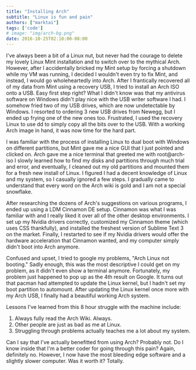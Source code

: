 ```yaml
---
title: "Installing Arch"
subtitle: "Linux is fun and pain"
authors: ["marktai"]
tags: ['code']
# image: "img/arch-bg.png"
date: 2016-10-25T02:18:00-08:00
---
```

I've always been a bit of a Linux nut, but never had the courage to delete my lovely Linux Mint installation and to switch over to the mythical Arch.  However, after I accidentally bricked my Mint setup by forcing a shutdown while my VM was running, I decided I wouldn't even try to fix Mint, and instead, I would go wholeheartedly into Arch.
After I frantically recovered all of my data from Mint using a recovery USB, I tried to install an Arch ISO onto a USB.  Easy first step right?  What I didn't know was that my antivirus software on Windows didn't play nice with the USB writer software I had.  I somehow fried two of my USB drives, which are now undetectable by Windows.  I resorted to ordering 3 new USB drives from Newegg, but I ended up frying one of the new ones too.  Frustrated, I used the recovery Linux to use dd to simply copy all the bits over to the USB.  With a working Arch image in hand, it was now time for the hard part.

I was familiar with the process of installing Linux to dual boot with Windows on different partitions, but Mint gave me a nice GUI that I just pointed and clicked on.  Arch gave me a nice terminal that greeted me with root@arch-iso  I slowly learned how to find my disks and partitions through much trial and error, and eventually, I cleaned out my old partitions and mounted them for a fresh new install of Linux.  I figured I had a decent knowledge of Linux and my system, so I casually ignored a few steps.  I gradually came to understand that every word on the Arch wiki is gold and I am not a special snowflake.

After researching the dozens of Arch's suggestions on various programs, I ended up using a LDM Cinnamon DE setup.  Cinnamon was what I was familiar with and I really liked it over all of the other desktop environments.  I set up my Nvidia drivers correctly, customized my Cinnamon theme (which uses CSS thankfully), and installed the freshest version of Sublime Text 3 on the market.  Finally, I restarted to see if my Nvidia drivers would offer the hardware acceleration that Cinnamon wanted, and my computer simply didn't boot into Arch anymore.

Confused and upset, I tried to google my problems, "Arch Linux not booting."  Sadly enough, this was the most descriptive I could get on my problem, as it didn't even show a terminal anymore.  Fortunately, my problem just happened to pop up as the 4th result on Google.  It turns out that pacman had attempted to update the Linux kernel, but I hadn't set my boot partition to automount.  After updating the Linux kernel once more with my Arch USB, I finally had a beautiful working Arch system.

Lessons I've learned from this 8 hour struggle with the machine include: 
<ol>
	<li>Always fully read the Arch Wiki.  Always.</li>
	<li>Other people are just as bad as me at Linux.</li>
	<li>Struggling through problems actually teaches me a lot about my system.</li>
</ol>

Can I say that I've actually benefitted from using Arch?  Probably not.  Do I know inside that I'm a better coder for going through this pain?  Again, definitely no.  However, I now have the most bleeding edge software and a slightly slower computer.  Was it worth it?  Totally.
